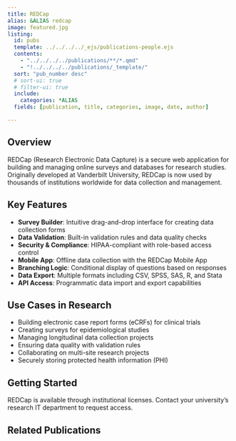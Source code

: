 ```yaml
---
title: REDCap
alias: &ALIAS redcap
image: featured.jpg
listing:
  id: pubs
  template: ../../../../_ejs/publications-people.ejs 
  contents: 
    - "../../../../publications/**/*.qmd"
    - "!../../../../publications/_template/"
  sort: "pub_number desc"
  # sort-ui: true
  # filter-ui: true
  include:
    categories: *ALIAS
  fields: [publication, title, categories, image, date, author]

---
```


## Overview

REDCap (Research Electronic Data Capture) is a secure web application for building and managing online surveys and databases for research studies. Originally developed at Vanderbilt University, REDCap is now used by thousands of institutions worldwide for data collection and management.

## Key Features

- **Survey Builder**: Intuitive drag-and-drop interface for creating data collection forms
- **Data Validation**: Built-in validation rules and data quality checks
- **Security & Compliance**: HIPAA-compliant with role-based access control
- **Mobile App**: Offline data collection with the REDCap Mobile App
- **Branching Logic**: Conditional display of questions based on responses
- **Data Export**: Multiple formats including CSV, SPSS, SAS, R, and Stata
- **API Access**: Programmatic data import and export capabilities

## Use Cases in Research

- Building electronic case report forms (eCRFs) for clinical trials
- Creating surveys for epidemiological studies
- Managing longitudinal data collection projects
- Ensuring data quality with validation rules
- Collaborating on multi-site research projects
- Securely storing protected health information (PHI)

## Getting Started

REDCap is available through institutional licenses. Contact your university's research IT department to request access.

## Related Publications

:::{#pubs}
:::
